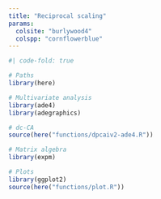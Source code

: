 ```yaml
---
title: "Reciprocal scaling"
params:
  colsite: "burlywood4"
  colspp: "cornflowerblue"
---
```




```r
#| code-fold: true

# Paths
library(here)

# Multivariate analysis
library(ade4)
library(adegraphics)

# dc-CA
source(here("functions/dpcaiv2-ade4.R"))

# Matrix algebra
library(expm)

# Plots
library(ggplot2)
source(here("functions/plot.R"))
```